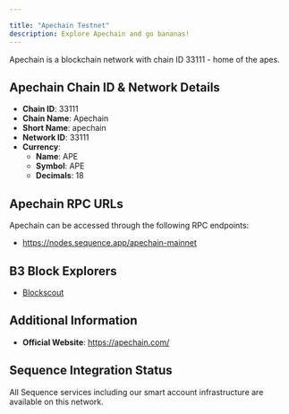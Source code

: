 ```yaml
---

title: "Apechain Testnet"
description: Explore Apechain and go bananas!
---
```




Apechain is a blockchain network with chain ID 33111 - home of the apes.

## Apechain Chain ID & Network Details

- **Chain ID**: 33111
- **Chain Name**: Apechain
- **Short Name**: apechain
- **Network ID**: 33111
- **Currency**: 
  - **Name**: APE
  - **Symbol**: APE
  - **Decimals**: 18

## Apechain RPC URLs

Apechain can be accessed through the following RPC endpoints:

- https://nodes.sequence.app/apechain-mainnet

## B3 Block Explorers

- [Blockscout](https://explorer.curtis.apechain.com/)

## Additional Information

- **Official Website**: https://apechain.com/

## Sequence Integration Status

All Sequence services including our smart account infrastructure are available on this network.
